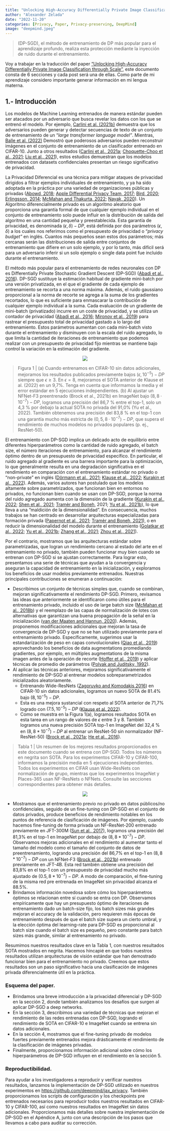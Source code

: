 ```yaml
---
title: "Unlocking High-Accuracy Differentially Private Image Classification through Scale - Parte 1"
author: "Alexander Zelada"
date: "2022-11-20"
categories: [Privacy, Paper, Privacy-preserving, DeepMind]
image: "deepmind.jpeg"
---
```

>(DP-SGD), el método de entrenamiento de DP más popular para el aprendizaje profundo, realiza esta protección mediante la inyección de ruido durante el entrenamiento.

Voy a trabajar en la traducción del paper ["Unlocking High-Accuracy Differentially Private Image Classification through Scale"](https://www.deepmind.com/blog/unlocking-high-accuracy-differentially-private-image-classification-through-scale), este documento consta de 6 secciones y cada post será una de ellas. Como parte de mi aprendizaje considero importante generar información en mi lengua materna.


## **1.- Introducción**

Los modelos de Machine Learning entrenados de manera estándar pueden ser atacados por un adversario que busca revelar los datos con los que se entrenó el modelo. Por ejemplo, [Carlini et al. (2021b)](https://arxiv.org/pdf/2012.07805.pdf) demuestra que los adversarios pueden generar y detectar secuencias de texto de un conjunto de entrenamiento de un “*large transformer language model”*. Mientras, [Balle et al. (2022)](https://arxiv.org/pdf/2201.04845.pdf) Demostró que poderosos adversarios pueden reconstruir imágenes en el conjunto de entrenamiento de un clasificador entrenado en CIFAR-10. Junto a otros resultados ([Carlini et al., 2021a](https://arxiv.org/pdf/2112.03570.pdf); [Choquette-Choo et al., 2021](https://arxiv.org/pdf/2007.14321.pdf); [Liu et al., 2021](https://arxiv.org/pdf/2102.02551.pdf)), estos estudios demuestran que los modelos entrenados con datasets confidenciales presentan un riesgo significativo de privacidad.

La Privacidad Diferencial es una técnica para mitigar ataques de privacidad dirigidos a filtrar ejemplos individuales de entrenamiento, y ya ha sido adoptada en la práctica por una variedad de organizaciones públicas y privadas ([Abowd, 2018](https://dl.acm.org/doi/abs/10.1145/3219819.3226070); [Apple Differential Privacy Team, 2017](https://docs-assets.developer.apple.com/ml-research/papers/learning-with-privacy-at-scale.pdf); [Bird, 2020](https://blogs.microsoft.com/ai-for-business/differential-privacy/); [Erlingsson, 2014](https://ai.googleblog.com/2014/10/learning-statistics-with-privacy-aided.html); [McMahan and Thakurta, 2022](https://ai.googleblog.com/2022/02/federated-learning-with-formal.html); [Nayak, 2020](https://research.facebook.com/blog/2020/02/new-privacy-protected-facebook-data-for-independent-research-on-social-medias-impact-on-democracy/)). Un Algoritmo diferencialmente privado es un algoritmo aleatorio que proporciona una garantía formal de que cualquier ejemplo individual en el conjunto de entrenamiento solo puede influir en la distribución de salida del algoritmo en una cantidad pequeña y preestablecida. Esta garantía de privacidad, es denominada $(\epsilon, \delta)-DP$, está definida por dos parámetros $(\epsilon, \delta)$ a los cuales nos referimos como el presupuesto de privacidad o “*privacy budget”* en inglés. Cuantos más pequeños sean estos dos parámetros; más cercanas serán las distribuciones de salida entre conjuntos de entrenamiento que difiere en un solo ejemplo, y por lo tanto, más difícil será para un adversario inferir si un solo ejemplo o single data point fue incluido durante el entrenamiento.

El método más popular para el entrenamiento de redes neuronales con DP es Differentially Private Stochastic Gradient Descent (DP-SGD) ([Abadi et al., 2016](https://arxiv.org/pdf/1607.00133.pdf)). DP-SGD sustituye la estimación habitual de gradiente mini-batch por una versión privatizada, en el que el gradiente de cada ejemplo de entrenamiento se recorta a una norma máxima. Además, el ruido gaussiano proporcional a la norma de recorte se agrega a la suma de los gradientes recortados, lo que es suficiente para enmascarar la contribución de cualquier ejemplo individual a la suma. Cada evaluación de un gradiente de mini-batch (privatizado) incurre en un coste de privacidad, y se utiliza un contador de privacidad ([Abadi et al., 2016;](https://arxiv.org/pdf/1607.00133.pdf) [Mironov et al., 2019](https://arxiv.org/pdf/1908.10530.pdf)) para rastrear el presupuesto total de privacidad gastado a lo largo del entrenamiento. Estos parámetros aumentan con cada mini-batch visto durante el entrenamiento y disminuyen con la escala del ruido agregado, lo que limita la cantidad de iteraciones de entrenamiento que podemos realizar con un presupuesto de privacidad fijo mientras se mantiene bajo control la variación en la estimación del gradiente.

<p align="center">
![](Figura1.png)
</p>
>Figura 1 | (a) Cuando entrenamos en CIFAR-10 sin datos adicionales, mejoramos los resultados publicados previamente bajos $( \epsilon, 10^{-5} )-DP$ siempre que $\epsilon ≥ 3$. En $\epsilon = 8$, mejoramos el SOTA anterior de Klause et al. (2022) en un 9,7%.
Tenga en cuenta que informamos la media y el error estándar en 5 ejecuciones independientes. (b) Al ajustar un NFNet-F3 preentrenado (Brock et al., 2021b) en ImageNet bajo $(8, 8 · 10^{-7})-DP$, logramos una precisión del 86,7 % entre el top-1, solo un 4,3 % por debajo la actual SOTA no privada del 91,0% (Yu et al., 2022). También obtenemos una precisión del 83,8 % en el top-1 con una garantía mucho más estricta de $(0,5, 8 · 10^{-7})-DP$, que supera el rendimiento de muchos modelos no privados populares (p. ej., ResNet-50).

El entrenamiento con DP-SGD implica un delicado acto de equilibrio entre diferentes hiperparámetros como la cantidad de ruido agregado, el batch size, el número iteraciones de entrenamiento, para alcanzar el rendimiento óptimo dentro de un presupuesto de privacidad específico. En particular, el ruido agregado al gradiente es una barrera importante para la optimización, lo que generalmente resulta en una degradación significativa en el rendimiento en comparación con el entrenamiento estándar no privado o “non-private” en inglés ([Dörmann et al., 2021](https://arxiv.org/pdf/2110.06255.pdf); [Klause et al., 2022](https://arxiv.org/pdf/2203.00324.pdf); [Kurakin et al., 2022](https://arxiv.org/pdf/2201.12328.pdf)). Además, varios autores han postulado que los modelos altamente sobre parametrizados, que funcionan bien en entornos no privados, no funcionan bien cuando se usan con DP-SGD, porque la norma del ruido agregado aumenta con la dimensión de la gradiente ([Kurakin et al., 2022](https://arxiv.org/pdf/2201.12328.pdf); [Shen et al., 2021](https://arxiv.org/pdf/2111.13895.pdf); [Tramèr and Boneh](https://arxiv.org/pdf/2011.11660.pdf), 2021; [Yu et al., 2021b](https://arxiv.org/pdf/2102.12677.pdf)), lo que lleva a una “maldición de la dimensionalidad”. En consecuencia, muchos trabajos se han centrado en desarrollar arquitecturas especializadas para formación privada ([Papernot et al., 2021](https://arxiv.org/pdf/2007.14191.pdf); [Tramèr and Boneh, 2021](https://arxiv.org/pdf/2011.11660.pdf)), o en reducir la dimensionalidad del modelo durante el entrenamiento ([Golatkar et al., 2022](https://arxiv.org/pdf/2203.11481.pdf); [Yu et al., 2021b](https://arxiv.org/pdf/2102.12677.pdf); [Zhang et al., 2021](https://arxiv.org/pdf/2103.01294.pdf); [Zhou et al., 2021](https://arxiv.org/pdf/2007.03813.pdf)).

Por el contrario, mostramos que las arquitecturas estándar sobre parametrizadas, que logran un rendimiento cercano al estado del arte en el entrenamiento no privado, también pueden funcionar muy bien cuando se entrenan con DP-SGD si se ajustan correctamente. Para lograr esto, presentamos una serie de técnicas que ayudan a la convergencia y aseguran la capacidad de entrenamiento en la inicialización, y exploramos los beneficios de usar modelos previamente entrenados. Nuestras principales contribuciones se enumeran a continuación:

- Describimos un conjunto de técnicas simples que, cuando se combinan, mejoran significativamente el rendimiento DP-SGD. Primero, revisamos las ideas que anteriormente se identificaron como útiles para el entrenamiento privado, incluido el uso de large batch size ([McMahan et al., 2018b](https://arxiv.org/abs/1710.06963)) y el reemplazo de las capas de normalización de lotes con alternativas que garantizan una buena propagación de la señal en la inicialización ([van der Maaten and Hannun, 2020](https://arxiv.org/pdf/2007.05089.pdf)). Además, proponemos modificaciones adicionales que mejoran la tasa de convergencia de DP-SGD y que no se han utilizado previamente para el entrenamiento privado. Específicamente, sugerimos usar la estandarización de peso en capas convolucionales ([Qiao et al., 2019](https://arxiv.org/pdf/1903.10520.pdf)) aprovechando los beneficios de data augmentations promediando gradientes, por ejemplo, en múltiples augmentations de la misma imagen antes de la operación de recorte ([Hoffer et al., 2019](https://arxiv.org/pdf/1901.09335.pdf)) y aplicar técnicas de promedio de parámetros ([Polyak and Juditsky, 1992](https://www.researchgate.net/publication/236736831_Acceleration_of_Stochastic_Approximation_by_Averaging)).
- Al aplicar las técnicas anteriores, mejoramos significativamente el rendimiento de DP-SGD al entrenar modelos sobreparametrizados inicializados aleatoriamente.
    - Entrenando Wide-ResNets ([Zagoruyko and Komodakis,2016](http://www.bmva.org/bmvc/2016/papers/paper087/index.html))  en CIFAR-10 sin datos adicionales, logramos un nuevo SOTA de 81.4% bajo $(8, 10^{-5})-DP$.
    - Esta es una mejora sustancial con respeto al SOTA anterior de 71,7% logrado con $(7.5, 10^{-5})-DP$ ([Klause et al.,2022](https://arxiv.org/pdf/2203.00324.pdf)).
    - Como se muestra en la Figura 1(a), logramos resultados SOTA en esta tarea en un rango de valores de $\epsilon$ entre 3 y 8. También logramos una nueva precisión SOTA top-1 en ImageNet del 32,4 % en $(8, 8*10^{-7})-DP$ al entrenar un ResNet-50 sin normalizador (NF-ResNet-50) ([Brock et al., 2021a](https://arxiv.org/pdf/2101.08692.pdf); [He et al., 2016](https://arxiv.org/pdf/1512.03385.pdf)).
    

>Tabla 1 | Un resumen de los mejores resultados proporcionados en este documento cuando se entrena con DP-SGD. Todos los números en negrita son SOTA. Para los experimentos CIFAR-10 y CIFAR-100, informamos la precisión media en 5 ejecuciones independientes. Todos los experimentos en CIFAR usan Wide-ResNets con normalización de grupo, mientras que los experimentos ImageNet y Places-365 usan NF-ResNets o NFNets. Consulte las secciones correspondientes para obtener más detalles.
    
<p align="center">
![](Tabla1.png)
</p>
- Mostramos que el entrenamiento previo no privado en datos públicos/no confidenciales, seguido de un fine-tuning con DP-SGD en el conjunto de datos privados, produce beneficios de rendimiento notables en los puntos de referencia de clasificación de imágenes. Por ejemplo, cuando hacemos fine-tuning de forma privada un NF-ResNet-200 entrenado previamente en JFT-300M ([Sun et al., 2017](https://arxiv.org/pdf/1707.02968.pdf)), logramos una precisión del 81,3% en el top-1 en ImageNet por debajo de $(8, 8*10^{-7})-DP$.  Observamos mejoras adicionales en el rendimiento al aumentar tanto el tamaño del modelo como el tamaño del conjunto de datos de preentrenamiento, logrando una precisión del 86,7% en el top-1 en $(8, 8*10^{-7})-DP$ con un NFNet-F3 ([Brock et al., 2021b](https://arxiv.org/pdf/2102.06171.pdf)) entrenado previamente en JFT-4B.  Esta red también obtiene una precisión del 83,8% en el top-1 con un presupuesto de privacidad mucho más ajustado de $(0.5, 8*10^{-7})-DP$. A modo de comparación, el fine-tuning de la misma red pre entrenada en ImageNet sin privacidad alcanza el 88.5%.
- Brindamos información novedosa sobre cómo los hiperparámetros óptimos se relacionan entre sí cuando se entra con DP. Observamos empíricamente que hay un presupuesto óptimo de iteraciones de entrenamiento dado un batch-size fijo, los batch sizes más grandes mejoran el accuracy de la validación, pero requieren más épocas de entrenamiento después de que el batch size supera un cierto umbral, y la elección óptima del learning-rate para DP-SGD es proporcional al batch size cuando el batch size es pequeño, pero constante para batch sizes más grande, similar al entrenamiento no privado.

Resumimos nuestros resultados clave en la Tabla 1, con nuestros resultados SOTA mostrados en negrita. Hacemos hincapié en que todos nuestros resultados utilizan arquitecturas de visión estándar que han demostrado funcionar bien para el entrenamiento no privado. Creemos que estos resultados son un paso significativo hacia una clasificación de imágenes privada diferencialmente útil en la práctica.

### **Esquema del paper.**

- Brindamos una breve introducción a la privacidad diferencial y DP-SGD en la sección 2, donde también analizamos los desafíos que surgen al aplicar DP-SGD a deep networks.
- En la sección 3, describimos una variedad de técnicas que mejoran el rendimiento de las redes entrenadas con DP-SGD, logrando el rendimiento de SOTA en CIFAR-10 e ImageNet cuando se entrena sin datos adicionales.
- En la sección 4, mostramos que el fine-tuning privado de modelos fuertes previamente entrenados mejora drásticamente el rendimiento de la clasificación de imágenes privadas.
- Finalmente, proporcionamos información adicional sobre cómo los hiperparámetros de DP-SGD influyen en el rendimiento en la sección 5.

### **Reproductibilidad.**

Para ayudar a los investigadores a reproducir y verificar nuestros resultados, lanzamos la implementación de DP-SGD utilizado en nuestros experimentos en [https://github.com/deepmind/jax_privacy](https://github.com/deepmind/jax_privacy). También proporcionamos los scripts de configuración y los checkpoints pre entrenados necesarios para reproducir todos nuestros resultados en CIFAR-10 y CIFAR-100, así como nuestros resultados en ImageNet sin datos adicionales.  Proporcionamos más detalles sobre nuestra implementación de DP-SGD en el Apéndice A, junto con una descripción de los pasos que llevamos a cabo para auditar su corrección.